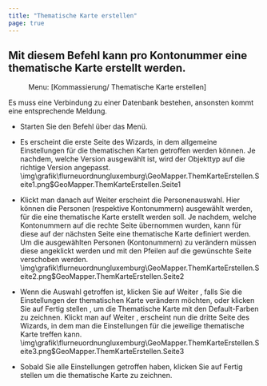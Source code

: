 ```yaml
---
title: "Thematische Karte erstellen"
page: true
---
```

## Mit diesem Befehl kann pro Kontonummer eine thematische Karte erstellt werden.
<GeoMapper> <Menu> Menu: [Kommassierung/ Thematische Karte erstellen] </Menu> 

<Success>
 Es muss eine Verbindung zu einer Datenbank bestehen, ansonsten kommt eine entsprechende Meldung. 
</Success>


- Starten Sie den Befehl &#252;ber das Men&#252;.

- Es erscheint die erste Seite des Wizards, in dem allgemeine Einstellungen f&#252;r die thematischen Karten getroffen werden k&#246;nnen. Je nachdem, welche Version ausgew&#228;hlt ist, wird der Objekttyp auf die richtige Version angepasst.<Image>\img\grafik\flurneuordnungluxemburg\GeoMapper.ThemKarteErstellen.Seite1.png$GeoMapper.ThemKarteErstellen.Seite1</Image>

- Klickt man danach auf <Border>Weiter</Border>  erscheint die Personenauswahl. Hier k&#246;nnen die Personen (respektive Kontonummern) ausgew&#228;hlt werden, f&#252;r die eine thematische Karte erstellt werden soll. Je nachdem, welche Kontonummern auf die rechte Seite &#252;bernommen wurden, kann f&#252;r diese auf der n&#228;chsten Seite eine thematische Karte definiert werden. Um die ausgew&#228;hlten Personen (Kontonummern) zu ver&#228;ndern m&#252;ssen diese angeklickt werden und mit den Pfeilen auf die gew&#252;nschte Seite verschoben werden.<Image>\img\grafik\flurneuordnungluxemburg\GeoMapper.ThemKarteErstellen.Seite2.png$GeoMapper.ThemKarteErstellen.Seite2</Image>

- Wenn die Auswahl getroffen ist, klicken Sie auf <Border>Weiter</Border> , falls Sie die Einstellungen der thematischen Karte ver&#228;ndern m&#246;chten, oder klicken Sie auf <Border>Fertig stellen</Border> , um die Thematische Karte mit den Default-Farben zu zeichnen. Klickt man auf <Border>Weiter</Border> , erscheint nun die dritte Seite des Wizards, in dem man die Einstellungen f&#252;r die jeweilige thematische Karte treffen kann.<Image>\img\grafik\flurneuordnungluxemburg\GeoMapper.ThemKarteErstellen.Seite3.png$GeoMapper.ThemKarteErstellen.Seite3</Image>

- Sobald Sie alle Einstellungen getroffen haben, klicken Sie auf <Border>Fertig stellen</Border>  um die thematische Karte zu zeichnen.




</GeoMapper>


   
